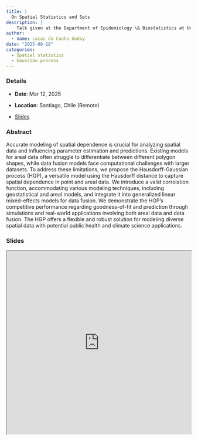 ```yaml
---
title: |
  On Spatial Statistics and Sets
description: |
    Talk given at the Department of Epidemiology \& Biostatistics at University of California San Francisco
author: 
  - name: Lucas da Cunha Godoy
date: "2025-08-18"
categories:
  - Spatial statistics
  - Gaussian process
---
```


### Details

* **Date**: Mar 12, 2025

* **Location**: Santiago, Chile (Remote)

* [Slides](https://lcgodoy.me/slides/2025-puc)

### Abstract

Accurate modeling of spatial dependence is crucial for analyzing spatial data
and influencing parameter estimation and predictions. Existing models for areal
data often struggle to differentiate between different polygon shapes, while
data fusion models face computational challenges with larger datasets. To
address these limitations, we propose the Hausdorff-Gaussian process (HGP), a
versatile model using the Hausdorff distance to capture spatial dependence in
point and areal data. We introduce a valid correlation function, accommodating
various modeling techniques, including geostatistical and areal models, and
integrate it into generalized linear mixed-effects models for data fusion. We
demonstrate the HGP's competitive performance regarding goodness-of-fit and
prediction through simulations and real-world applications involving both areal
data and data fusion. The HGP offers a flexible and robust solution for modeling
diverse spatial data with potential public health and climate science
applications.

### Slides

```{=html}
<iframe width="100%" height="500" src="https://lcgodoy.me/slides/2025-puc" title="Slides"></iframe>
```

